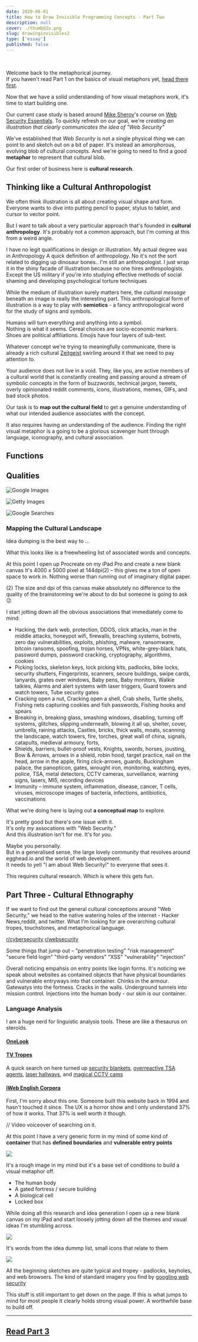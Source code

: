 ```yaml
---
date: 2020-06-01
title: How to Draw Invisible Programming Concepts - Part Two
description: null
cover: ./thumb@2x.png
slug: drawinginvisibles2
type: ['essay']
published: false
---
```



<MultipartIntro2 />

<br/>

 Welcome back to the metaphorical journey.  
 If you haven't read Part 1 on the basics of visual metaphors yet, <a noTip noStyle href="/drawinginvisibles1">head there first</a>.

Now that we have a solid understanding of how visual metaphors work, it's time to start building one.

Our current case study is based around <a href="https://twitter.com/mikesherov">Mike Sherov</a>'s course on <a href="https://egghead.io/courses/web-security-essentials?af=54fd64">Web Security Essentials</a>.
To quickly refresh on our goal, we're *creating an illustration that clearly communicates the idea of "Web Security"*


We've established that *Web Security* is not a single physical _thing_ we can point to and sketch out on a bit of paper.
It's instead an amorphorous, evolving blob of cultural concepts. And we're going to need to find a good **metaphor** to represent that cultural blob.

Our first order of business here is **cultural research**.

## Thinking like a Cultural Anthropologist

We often think illustration is all about creating visual shape and form. Everyone wants to dive into putting pencil to paper, stylus to tablet, and cursor to vector point.

But I want to talk about a very particular approach that's founded in __cultural anthropology__.
It's probably not a common approach, but I'm coming at this from a weird angle.

I have no legit qualifications in design or illustration. My actual degree was in Anthropology <Footnote count={1}>A quick definition of anthropology. No it's not the sort related to digging up dinosaur bones.</Footnote>. I'm still an anthropologist. I just wrap it in the shiny facade of illustration because no one hires anthropologists. <Footnote count={1}>Except the US military if you're into studying effective methods of social shaming and developing psychological torture techniques</Footnote>

While the medium of illustration surely matters here, the *cultural message* beneath an image is really the interesting part.
This anthropological form of illustration is a way to play with **semiotics** - a fancy anthropological word for the study of signs and symbols.

Humans will turn everything and anything into a symbol.  
Nothing is what it seems. Cereal choices are socio-economic markers.  Shoes are political affiliations. Emojis have four layers of sub-text. 

Whatever concept we're trying to meaningfully communicate, there is already a rich cultural [Zeitgeist](#) swirling around it that we need to pay attention to.

Your audience does not live in a void. They, like you, are active members of a cultural world that is constantly creating and passing around a stream of symbolic concepts in the form of buzzwords, technical jargon, tweets, overly opinionated reddit comments, icons, illustrations, memes, GIFs, and bad stock photos.

Our task is to __map out the cultural field__ to get a genuine understanding of what our intended audience associates with the concept. 



It also requires having an understanding of the audience.
Finding the right visual metaphor is a going to be a glorious scavenger hunt through language, iconography, and cultural association.



## Functions

## Qualities




![Google Images](./Google_Images.png)

![Getty Images](./Getty_Images.png)

![Google Searches](./Google_Searches.png)


### Mapping the Cultural Landscape

Idea dumping is the best way to ...

What this looks like is a freewheeling list of associated words and concepts.

At this point I open up Procreate on my iPad Pro and create a new blank canvas
It's 4000 x 5000 pixel at 144dpi(2) – this gives me a ton of open space to work in. Nothing worse than running out of imaginary digital paper.

(2) The size and dpi of this canvas make absolutely no difference to the quality of the brainstorming we're about to do but someone is going to ask 😉

I start jotting down all the obvious associations that immediately come to mind: 

- Hacking, the dark web, protection, DDOS, click attacks, man in the middle attacks, honeypot wifi, firewalls, breaching systems, botnets, zero day vulnerabilities, exploits, phishing, malware, ransomware, bitcoin ransoms, spoofing, trojan horses, VPNs, white-grey-black hats, password dumps, password cracking, cryptography, algorithms, cookies
- Picking locks, skeleton keys, lock picking kits, padlocks, bike locks, security shutters, Fingerprints, scanners, secure buildings, swipe cards, lanyards, grates over windows, Baby pens, Baby monitors, Walkie talkies, Alarms and alert systems with laser triggers, Guard towers and watch towers, Tube security gates 
- Cracking open a nut, Cracking open a shell, Crab shells, Turtle shells, Fishing nets capturing cookies and fish passwords, Fishing hooks and spears
- Breaking in, breaking glass, smashing windows, disabling, turning off systems, glitches, slipping underneath, blowing it all up, shelter, cover, umbrella, raining attacks, Castles, bricks, thick walls, moats, scanning the landscape, watch towers, fire, torches, great wall of china, signals, catapults, medieval armoury, forts, 
- Shields, barriers, bullet-proof vests, Knights, swords, horses, jousting, Bow & Arrows, arrows in a shield, robin hood, target practice, nail on the head, arrow in the apple, firing click-arrows, guards, Buckingham palace, the panopticon, gates, wrought iron, monitoring, watching, eyes, police, TSA, metal detectors, CCTV cameras, surveillance, warning signs, lasers, MI5, recording devices
- Immunity – immune system, inflammation, disease, cancer, T cells, viruses, microscope images of bacteria, infections, antibiotics, vaccinations

What we're doing here is laying out **a conceptual map** to explore.

It's pretty good but there's one issue with it.  
It's only _my_ assocations with "Web Security."  
And this illustration isn't for me. It's for _you_.

Maybe you personally.  
But in a generalised sense, the large lovely community that revolves around egghead.io and the world of web development.  
It needs to yell "I am about Web Security!" to everyone that sees it.

This requires cultural research. Which is where this gets fun. 

## Part Three - Cultural Ethnography

If we want to find out the general cultural conceptions around "Web Security," we head to the native watering holes of the internet - Hacker News,reddit, and twitter.
What I'm looking for are overarching cultural tropes, touchstones, and metaphorical language.

[r/cybersecurity](https://www.reddit.com/r/cybersecurity/)
[r/websecurity](https://www.reddit.com/r/websecurity/)

Some things that jump out – "penetration testing" "risk management" "secure field login" "third-party vendors" "XSS" "vulnerability" "injection"

Overall noticing empahsis on entry points like login forms. It's noticing we speak about websites as contained objects that have physical boundaries and vulnerable entryways into that container.
Chinks in the armour. Gatewatys into the fortness. Cracks in the walls. Underground tunnels into mission control. Injections into the human body - our skin is our container.

### Language Analysis

I am a huge nerd for linguistic analysis tools. These are like a thesaurus on steroids.

<TwoCol>

<div>

#### [OneLook](https://www.onelook.com/thesaurus/)

</div>

<div>

#### [TV Tropes]()

A quick search on here turned up [security blankets](https://tvtropes.org/pmwiki/pmwiki.php/Main/SecurityBlanket), [overreactive TSA agents](https://tvtropes.org/pmwiki/pmwiki.php/Main/OverreactingAirportSecurity), [laser hallways](https://tvtropes.org/pmwiki/pmwiki.php/Main/LaserHallway), and [magical CCTV cams](https://tvtropes.org/pmwiki/pmwiki.php/Main/MagicalSecurityCam)

</div>

</TwoCol>

#### [iWeb English Corpora](https://www.english-corpora.org/iweb/)

First, I'm sorry about this one. Someone built this website back in 1994 and hasn't touched it since.  The UX is a horror show and I only understand 37% of how it works.  That 37% is well worth it though.

// Video voiceover of searching on it. 


At this point I have a very generic form in my mind of some kind of __container__ that has __defined boundaries__ and __vulnerable entry points__

![](./security-container.jpeg)

It's a rough image in my mind but it's a base set of conditions to build a visual metaphor off.

* The human body
* A gated fortress / secure building
* A biological cell
* Locked box

While doing all this research and idea generation I open up a new blank canvas on my iPad and start loosely jotting down all the themes and visual ideas I'm stumbling across. 

![](Initial-sketches.png)

It's words from the idea dummp list, small icons that relate to them

![](first-pass-ideas.png)

All the beginning sketches are quite typical and tropey - padlocks, keyholes, and web browsers. The kind of standard imagery you find by [googling web security]()

This stuff is still important to get down on the page. If this is what jumps to mind for most people it clearly holds strong visual power. A worthwhile base to build off.

---

## [Read Part 3](http://localhost:8000/drawinginvisibles3)